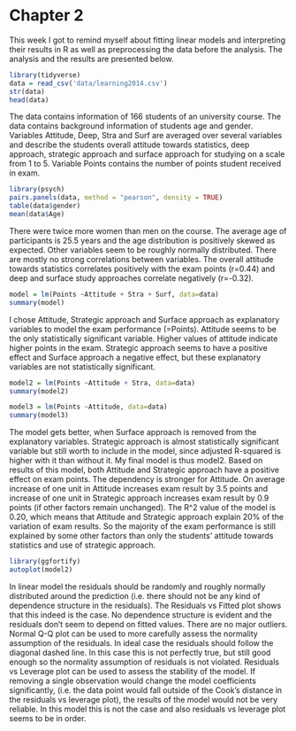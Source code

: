 # Chapter 2

This week I got to remind myself about fitting linear models and interpreting their results in R as well as preprocessing the data before the analysis. The analysis and the results are presented below.

```r
library(tidyverse)
data = read_csv('data/learning2014.csv')
str(data)
head(data)
```
The data contains information of 166 students of an university course. The data contains background information of students age and gender. Variables Attitude, Deep, Stra and Surf are averaged over several variables and describe the students overall attitude towards statistics, deep approach, strategic approach and surface approach for studying on a scale from 1 to 5. Variable Points contains the number of points student received in exam.

```r
library(psych)
pairs.panels(data, method = "pearson", density = TRUE)
table(data$gender)
mean(data$Age)
```
There were twice more women than men on the course. The average age of participants is 25.5 years and the age distribution is positively skewed as expected. Other variables seem to be roughly normally distributed. There are mostly no strong correlations between variables. The overall attitude towards statistics correlates positively with the exam points (r=0.44) and deep and surface study approaches correlate negatively (r=-0.32).


```r
model = lm(Points ~Attitude + Stra + Surf, data=data)
summary(model)
```

I chose Attitude, Strategic approach and Surface approach as explanatory variables to model the exam performance (=Points). Attitude seems to be the only statistically significant variable. Higher values of attitude indicate higher points in the exam. Strategic approach seems to have a positive effect and Surface approach a negative effect, but these explanatory variables are not statistically significant.

```r
model2 = lm(Points ~Attitude + Stra, data=data)
summary(model2)

model3 = lm(Points ~Attitude, data=data)
summary(model3)
```
The model gets better, when Surface approach is removed from the explanatory variables. Strategic approach is almost statistically significant variable but still worth to include in the model, since adjusted R-squared is higher with it than without it. My final model is thus model2. Based on results of this model, both Attitude and Strategic approach have a positive effect on exam points. The dependency is stronger for Attitude. On average increase of one unit in Attitude increases exam result by 3.5 points and increase of one unit in Strategic approach increases exam result by 0.9 points (if other factors remain unchanged). The R^2 value of the model is 0.20, which means that Attitude and Strategic approach explain 20% of the variation of exam results. So the majority of the exam performance is still explained by some other factors than only the students' attitude towards statistics and use of strategic approach.

```r
library(ggfortify)
autoplot(model2)
```

In linear model the residuals should be randomly and roughly normally distributed around the prediction (i.e. there should not be any kind of dependence structure in the residuals). The Residuals vs Fitted plot shows that this indeed is the case. No dependence structure is evident and the residuals don't seem to depend on fitted values. There are no major outliers. Normal Q-Q plot can be used to more carefully assess the normality assumption of the residuals. In ideal case the residuals should follow the diagonal dashed line. In this case this is not perfectly true, but still good enough so the normality assumption of residuals is not violated. Residuals vs Leverage plot can be used to assess the stability of the model. If removing a single observation would change the model coefficients significantly, (i.e. the data point would fall outside of the Cook's distance in the residuals vs leverage plot), the results of the model would not be very reliable. In this model this is not the case and also residuals vs leverage plot seems to be in order.

